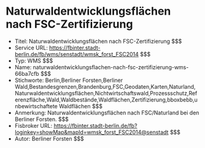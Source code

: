 # Naturwaldentwicklungsflächen nach FSC-Zertifizierung
- Titel: Naturwaldentwicklungsflächen nach FSC-Zertifizierung $$$
- Service URL: https://fbinter.stadt-berlin.de/fb/wms/senstadt/wmsk_forst_FSC2014 $$$
- Typ: WMS $$$
- Name: naturwaldentwicklungsflachen-nach-fsc-zertifizierung-wms-66ba7cfb $$$
- Stichworte: Berlin,Berliner Forsten,Berliner Wald,Bestandesgrenzen,Brandenburg,FSC,Geodaten,Karten,Naturland,Naturwaldentwicklungsflächen,Nichtwirtschaftswald,Prozessschutz,Referenzfläche,Wald,Waldbestände,Waldflächen,Zertifizierung,bboxbebb,unbewirtschaftete Waldflächen $$$
- Anmerkung: Naturwaldentwicklungsflächen nach FSC/Naturland bei den Berliner Forsten. $$$
- Fisbroker URL: https://fbinter.stadt-berlin.de/fb?loginkey=showMap&mapId=wmsk_forst_FSC2014@senstadt $$$
- Autor: Berliner Forsten $$$
